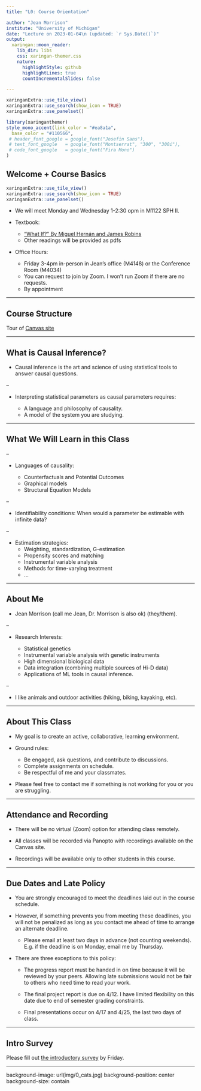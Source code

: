 ```yaml
---
title: "L0: Course Orientation"

author: "Jean Morrison"
institute: "University of Michigan"
date: "Lecture on 2023-01-04\n (updated: `r Sys.Date()`)"
output:
  xaringan::moon_reader:
    lib_dir: libs
    css: xaringan-themer.css
    nature:
      highlightStyle: github
      highlightLines: true
      countIncrementalSlides: false

---
```

$\newcommand{\ci}{\perp\!\!\!\perp}$
```r
xaringanExtra::use_tile_view()
xaringanExtra::use_search(show_icon = TRUE)
xaringanExtra::use_panelset()
```

```r
library(xaringanthemer)
style_mono_accent(link_color = "#ea8a1a",
  base_color = "#110566",
 # header_font_google = google_font("Josefin Sans"),
 # text_font_google   = google_font("Montserrat", "300", "300i"),
 # code_font_google   = google_font("Fira Mono")
)
```

## Welcome + Course Basics

$\newcommand{\ci}{\perp\!\!\!\perp}$
```r
xaringanExtra::use_tile_view()
xaringanExtra::use_search(show_icon = TRUE)
xaringanExtra::use_panelset()
```


+ We will meet Monday and Wednesday 1-2:30 opm in M1122 SPH II. 

+ Textbook: 
  - ["What If?" By Miguel Hernán and James Robins](https://www.hsph.harvard.edu/miguel-hernan/causal-inference-book/) 
  - Other readings will be provided as pdfs


+ Office Hours:
  - Friday 3-4pm in-person in Jean's office (M4148) or the Conference Room (M4034)
  - You can request to join by Zoom. I won't run Zoom if there are no requests.
  - By appointment
  
---

## Course Structure

Tour of [Canvas site](https://umich.instructure.com/courses/579632)

---

## What is Causal Inference?



+ Causal inference is the art and science of using statistical tools to answer causal questions. 

--


+ Interpreting statistical parameters as causal parameters requires:

  - A language and philosophy of causality.
  - A model of the system you are studying.


---

## What We Will Learn in this Class

--

+ Languages of causality:

  - Counterfactuals and Potential Outcomes
  - Graphical models
  - Structural Equation Models

--

+ Identifiability conditions: When would a parameter be 
estimable with infinite data?

--

+ Estimation strategies:
  - Weighting, standardization, G-estimation
  - Propensity scores and matching
  - Instrumental variable analysis
  - Methods for time-varying treatment
  - $\dots$


---

## About Me

- Jean Morrison (call me Jean, Dr. Morrison is also ok) (they/them).

--

- Research Interests:

  + Statistical genetics
  + Instrumental variable analysis with genetic instruments
  + High dimensional biological data
  + Data integration (combining multiple sources of Hi-D data)
  + Applications of  ML tools in causal inference.

--

- I like animals and outdoor activities (hiking, biking, kayaking, etc). 



---

## About This Class

- My goal is to create an active, collaborative, learning environment. 

- Ground rules: 
  + Be engaged, ask questions, and contribute to discussions.
  + Complete assignments on schedule. 
  + Be respectful of me and your classmates. 
  
- Please feel free to contact me if something is not working for you or you are struggling.


---

## Attendance and Recording

- There will be no virtual (Zoom) option for attending class remotely.

- All classes will be recorded via Panopto with recordings available on the Canvas site. 

- Recordings will be available only to other students in this course.

---

## Due Dates and Late Policy

- You are strongly encouraged to meet the deadlines laid out in the course schedule.

- However, if something prevents you from meeting these deadlines, you will not be 
penalized as long as you contact me ahead of time to arrange an alternate deadline. 
  + Please email at least two days in advance (not counting weekends). E.g. if the
  deadline is on Monday, email me by Thursday. 
  
- There are three exceptions to this policy: 
  + The progress report must be handed in on time because it will be 
  reviewed by your peers. Allowing late submissions would not be 
  fair to others who need time to read your work. 
  
  + The final project report is due on 4/12. I have limited flexibility on 
  this date due to end of semester grading constraints.
  
  + Final presentations occur on 4/17 and 4/25, the last two days of class. 
  

  

---

## Intro Survey

Please fill out [the introductory survey](https://docs.google.com/forms/d/e/1FAIpQLSfuaiirJz-mJF-C9G6p7d4_BWA94wg8KNJR0lhhTPJ5Qm8VwA/viewform?usp=sf_link) by Friday. 


---


background-image: url(img/0_cats.jpg)
background-position: center
background-size: contain
